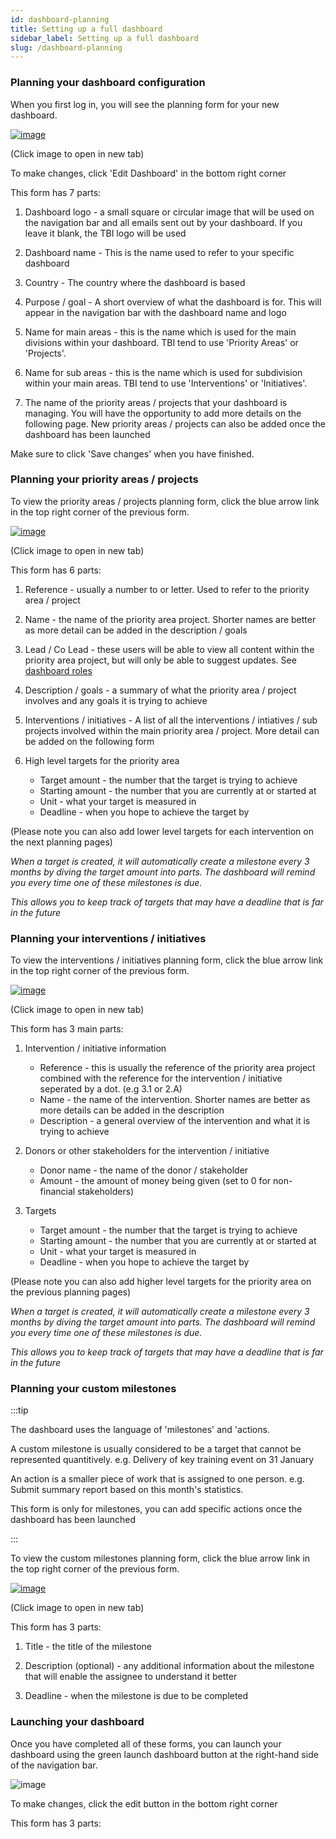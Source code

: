 ```yaml
---
id: dashboard-planning
title: Setting up a full dashboard
sidebar_label: Setting up a full dashboard
slug: /dashboard-planning
---
```



### Planning your dashboard configuration


When you first log in, you will see the planning form for your new dashboard.

<div style={{textAlign: 'center'}}>

  [![image](assets/dashboard-planning.png)](assets/dashboard-planning.png)

  (Click image to open in new tab)

</div>

To make changes, click 'Edit Dashboard' in the bottom right corner

This form has 7 parts:

1. Dashboard logo - a small square or circular image that will be used on the
navigation bar and all emails sent out by your dashboard. If you leave it blank,
the TBI logo will be used


2. Dashboard name - This is the name used to refer to your specific dashboard


3. Country - The country where the dashboard is based


4. Purpose / goal - A short overview of what the dashboard is for. This
will appear in the navigation bar with the dashboard name and logo


5. Name for main areas - this is the name which is used for the main divisions within
your dashboard. TBI tend to use 'Priority Areas' or 'Projects'.


6. Name for sub areas - this is the name which is used for subdivision within
your main areas. TBI tend to use 'Interventions' or 'Initiatives'.


7. The name of the priority areas / projects that your dashboard is managing. You will have
the opportunity to add more details on the following page. New
priority areas / projects can also be added once the dashboard has been launched


Make sure to click 'Save changes' when you have finished.


### Planning your priority areas / projects

To view the priority areas / projects planning form, click the blue arrow link in the top right
corner of the previous form.


<div style={{textAlign: 'center'}}>

  [![image](assets/priority-areas-planning.png)](assets/priority-areas-planning.png)

  (Click image to open in new tab)

</div>


This form has 6 parts:


1. Reference - usually a number to or letter. Used to refer to the priority area
/ project


2. Name - the name of the priority area project. Shorter names are better as
more detail can be added in the description / goals


3. Lead / Co Lead - these users will be able to view all content within the
priority area project, but will only be able to suggest updates. See
[dashboard roles](dashboard-roles)


4. Description / goals - a summary of what the priority area / project involves
and any goals it is trying to achieve


5. Interventions / initiatives - A list of all the interventions / intiatives /
sub projects involved within the main priority area / project. More detail can be added
on the following form


3. High level targets for the priority area
    - Target amount - the number that the target is trying to achieve
    - Starting amount - the number that you are currently at or started at
    - Unit - what your target is measured in
    - Deadline - when you hope to achieve the target by

(Please note you can also add lower level targets for each intervention on the next
planning pages)


<i>When a target is created, it will automatically create a milestone every
  3 months by diving the target amount into parts. The dashboard will remind you
  every time one of these milestones is due.

  This allows you to keep track of targets that may have a deadline that is far
  in the future
</i>


### Planning your interventions / initiatives

To view the interventions / initiatives planning form, click the blue arrow link in the top right
corner of the previous form.


<div style={{textAlign: 'center'}}>

  [![image](assets/interventions-planning.png)](assets/interventions-planning.png)

  (Click image to open in new tab)

</div>


This form has 3 main parts:

1. Intervention / initiative information
    - Reference - this is usually the reference of the priority area project
   combined with the reference for the intervention / initiative seperated by a dot.
   (e.g 3.1 or 2.A)
    - Name - the name of the intervention. Shorter names are better as more
   details can be added in the description
    - Description - a general overview of the intervention and what it is trying to achieve

2. Donors or other stakeholders for the intervention / initiative
    - Donor name - the name of the donor / stakeholder
    - Amount - the amount of money being given (set to 0 for non-financial stakeholders)

3. Targets
    - Target amount - the number that the target is trying to achieve
    - Starting amount - the number that you are currently at or started at
    - Unit - what your target is measured in
    - Deadline - when you hope to achieve the target by


(Please note you can also add higher level targets for the priority area on the previous
planning pages)


<i>When a target is created, it will automatically create a milestone every
  3 months by diving the target amount into parts. The dashboard will remind you
  every time one of these milestones is due.

  This allows you to keep track of targets that may have a deadline that is far
  in the future
</i>


### Planning your custom milestones


:::tip

The dashboard uses the language of 'milestones' and 'actions.

A custom milestone is
usually considered to be a target that cannot be represented quantitively.
e.g. Delivery of key training event on 31 January

An action is a smaller piece of work that is assigned to one person. e.g. Submit
summary report based on this month's statistics.

This form is only for milestones, you can add specific actions once the dashboard
has been launched

:::


To view the custom milestones planning form, click the blue arrow link in the top right
corner of the previous form.


<div style={{textAlign: 'center'}}>

  [![image](assets/milestones-planning.png)](assets/milestones-planning.png)

  (Click image to open in new tab)

</div>


This form has 3 parts:


1. Title - the title of the milestone


2. Description (optional) - any additional information about the milestone
that will enable the assignee to understand it better


3. Deadline - when the milestone is due to be completed


### Launching your dashboard

Once you have completed all of these forms, you can launch your dashboard
using the green launch dashboard button at the right-hand side of the navigation
bar.

<div style={{textAlign: 'center'}}>

  ![image](assets/launch-dashboard.png)

</div>


To make changes, click the edit button in the bottom right corner


This form has 3 parts: